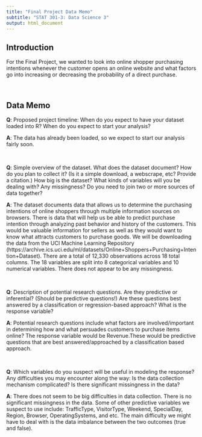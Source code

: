 ```yaml
---
title: "Final Project Data Memo"
subtitle: "STAT 301-3: Data Science 3"
output: html_document
---
```


## Introduction 
For the Final Project, we wanted to look into online shopper purchasing intentions whenever the customer opens an online website and what factors go into increasing or decreasing the probability of a direct purchase.

<br>

## Data Memo 

**Q**: Proposed project timeline: When do you expect to have your dataset loaded into R? When do you expect to start your analysis?

**A**: The data has already been loaded, so we expect to start our analysis fairly soon. 

<br>

**Q**: Simple overview of the dataset. What does the dataset document? How do you plan to collect it? (Is it a simple download, a webscrape, etc? Provide a citation.) How big is the dataset? What kinds of variables will you be dealing with? Any missingness? Do you need to join two or more sources of data together?

**A**: The dataset documents data that allows us to determine the purchasing intentions of online shoppers through multiple information sources on browsers. There is data that will help us be able to predict purchase intention through analyzing past behavior and history of the customers. This would be valuable information for sellers as well as they would want to know what attracts customers to purchase goods. We will be downloading the data from the UCI Machine Learning Repository (https://archive.ics.uci.edu/ml/datasets/Online+Shoppers+Purchasing+Intention+Dataset). There are a total of 12,330 observations across 18 total columns. The 18 variables are split into 8 categorical variables and 10 numerical variables. There does not appear to be any missingness.

<br>

**Q**: Description of potential research questions. Are they predictive or inferential? (Should be predictive questions!) Are these questions best answered by a classification or regression-based approach? What is the response variable? 

**A**: Potential research questions include what factors are involved/important in determining how and what persuades customers to purchase items online? The response variable would be Revenue.These would be predictive questions that are best answered/approached by a classification based approach.

<br>

**Q**: Which variables do you suspect will be useful in modeling the response? Any difficulties you may encounter along the way: Is the data collection mechanism complicated? Is there significant missingness in the data?

**A**: There does not seem to be big difficulties in data collection. There is no significant missingness in the data. Some of other predictive variables we suspect to use include: TrafficType, VisitorType, Weekend, SpecialDay, Region, Browser, OperatingSystems, and etc. The main difficulty we might have to deal with is the data imbalance between the two outcomes (true and false).
